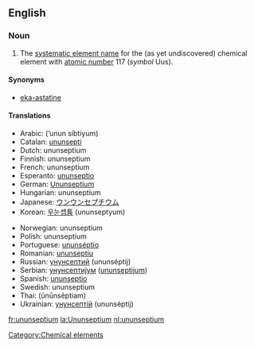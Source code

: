 ==English==
{{elements|Uus|ununhexium|Uuh|ununoctium|Uuo}}
===Noun===
{{en-noun-unc}}
{{wikipedia}}

#The [[systematic element name]] for the (as yet undiscovered) chemical element with [[atomic number]] 117 (''symbol'' Uus).

====Synonyms====
*[[eka-astatine]]

====Translations====
{{top}}
*Arabic: {{ARchar|[[أنون سيبتيوم]]}} (’unun síbtiyum) {{m}}
*Catalan: [[ununsepti]] {{m}}
*Dutch: ununseptium {{n}}
*Finnish: ununseptium
*French: ununseptium {{m}}
*Esperanto: [[ununseptio]]
*German: [[Ununseptium]] {{n}}
*Hungarian: ununseptium
*Japanese: [[ウンウンセプチウム]]
*Korean: [[우눈셉튬]] (ununseptyum)
{{mid}}
*Norwegian: ununseptium
*Polish: ununseptium {{m}}
*Portuguese: [[ununséptio]] {{m}}
*Romanian: [[ununseptiu]] {{n}}
*Russian: [[унунсептий]] (ununséptij) {{m}}
*Serbian: [[унунсептијум]] ([[ununseptijum]]) {{m}}
*Spanish: [[ununseptio]] {{m}}
*Swedish: ununseptium
*Thai: {{THchar|[[อูนอูนเซปเทียม]]}} (ūnūnsêptiam)
*Ukrainian: [[унунсептій]] (ununséptij) {{m}}
{{bottom}}

[[Category:Chemical elements]]

[[fr:ununseptium]]
[[la:Ununseptium]]
[[nl:ununseptium]]